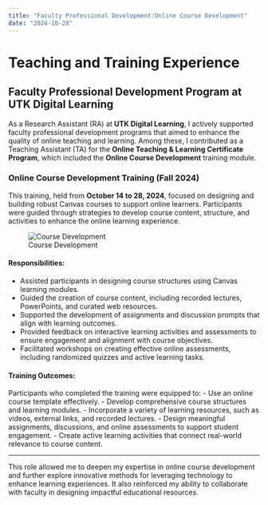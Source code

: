 ```yaml
---
title: "Faculty Professional Development:Online Course Development"
date: "2024-10-28"
---
```


# Teaching and Training Experience

## Faculty Professional Development Program at UTK Digital Learning

As a Research Assistant (RA) at **UTK Digital Learning**, I actively supported faculty professional development programs that aimed to enhance the quality of online teaching and learning. Among these, I contributed as a Teaching Assistant (TA) for the **Online Teaching & Learning Certificate Program**, which included the **Online Course Development** training module.

### Online Course Development Training (Fall 2024)
This training, held from **October 14 to 28, 2024**, focused on designing and building robust Canvas courses to support online learners. Participants were guided through strategies to develop course content, structure, and activities to enhance the online learning experience.


![Course Development](Course Development.png)

#### Responsibilities:
- Assisted participants in designing course structures using Canvas learning modules.
- Guided the creation of course content, including recorded lectures, PowerPoints, and curated web resources.
- Supported the development of assignments and discussion prompts that align with learning outcomes.
- Provided feedback on interactive learning activities and assessments to ensure engagement and alignment with course objectives.
- Facilitated workshops on creating effective online assessments, including randomized quizzes and active learning tasks.

#### Training Outcomes:
Participants who completed the training were equipped to:
- Use an online course template effectively.
- Develop comprehensive course structures and learning modules.
- Incorporate a variety of learning resources, such as videos, external links, and recorded lectures.
- Design meaningful assignments, discussions, and online assessments to support student engagement.
- Create active learning activities that connect real-world relevance to course content.

---

This role allowed me to deepen my expertise in online course development and further explore innovative methods for leveraging technology to enhance learning experiences. It also reinforced my ability to collaborate with faculty in designing impactful educational resources.
